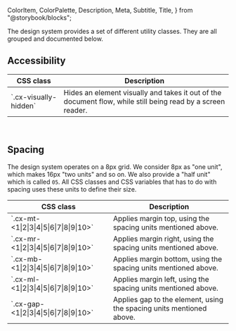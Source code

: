   ColorItem,
  ColorPalette,
  Description,
  Meta,
  Subtitle,
  Title,
} from "@storybook/blocks";

<Meta title="Basics/Utility classes" />

<Title>Utility classes</Title>
<Subtitle>
  The design system provides a set of different utility classes. They are all
  grouped and documented below.
</Subtitle>

<br />

## Accessibility

<table>
  <thead>
    <tr>
      <th>CSS class</th>
      <th>Description</th>
    </tr>
  </thead>

  <tbody>
    <tr>
      <td>`.cx-visually-hidden`</td>
      <td>Hides an element visually and takes it out of the document flow, while still being read by a screen reader.</td>
    </tr>
  </tbody>
</table>

<br />

## Spacing

The design system operates on a 8px grid. We consider 8px as "one unit",
which makes 16px "two units" and so on. We also provide a "half unit" which
is called `05`. All CSS classes and CSS variables that has to do with spacing uses these units to define their size.

<table>
  <thead>
    <tr>
      <th>CSS class</th>
      <th>Description</th>
    </tr>
  </thead>

  <tbody>
    <tr>
      <td>`.cx-mt-<1|2|3|4|5|6|7|8|9|10>`</td>
      <td>Applies margin top, using the spacing units mentioned above.</td>
    </tr>
    <tr>
      <td>`.cx-mr-<1|2|3|4|5|6|7|8|9|10>`</td>
      <td>Applies margin right, using the spacing units mentioned above.</td>
    </tr>
    <tr>
      <td>`.cx-mb-<1|2|3|4|5|6|7|8|9|10>`</td>
      <td>Applies margin bottom, using the spacing units mentioned above.</td>
    </tr>
    <tr>
      <td>`.cx-ml-<1|2|3|4|5|6|7|8|9|10>`</td>
      <td>Applies margin left, using the spacing units mentioned above.</td>
    </tr>
    <tr>
      <td>`.cx-gap-<1|2|3|4|5|6|7|8|9|10>`</td>
      <td>Applies gap to the element, using the spacing units mentioned above.</td>
    </tr>
  </tbody>
</table>
